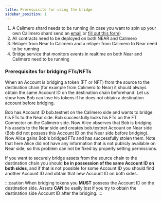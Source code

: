 ```yaml
---
title: Prerequisite for using the bridge
sidebar_position: 1
---
```



1. A Calimero shard needs to be running (in case you want to spin up your own Calimero shard send an [email](mailto:info@calimero.network) or [fill out this form](https://www.calimero.network/contact))
2. All contracts need to be deployed on both NEAR and Calimero
3. Relayer from Near to Calimero and a relayer from Calimero to Near need to be running
4. Bridge service that monitors events in realtime on both Near and Calimero need to be running

### Prerequisites for bridging FTs/NFTs

When an Account is bridging a token (FT or NFT) from the source to the destination chain (for example from Calimero to Near) it should always obtain
the same Account ID on the destination chain beforehand. Let us show how Bob can lose his tokens if he does not obtain a destination account before bridging.

Bob has Account ID bob.testnet on the Calimero side and wants to bridge his FTs to the Near side. Bob successfully locks his FTs on the
FT Connector on the Calimero side. Now Alice observes that Bob is bridging his assets to the Near side and creates bob.testnet Account on
Near side (Bob did not possess this Account ID on the Near side before bridging). Now Alice gains Bob's bridged FTs and has successfully stolen them. Note that here Alice did not have any information that is not publicly available on Near side, so this problem can not be fixed by properly setting permissions.

If you want to securely bridge assets from the source chain to the destination chain you should **be in possession of the same Account ID on both sides**, and
if that is not possible for some Account ID you should find another Account ID and obtain that new Account ID on both sides.

:::caution
When bridging tokens you **MUST** possess the Account ID on the destination side. Assets **CAN** be easily lost if you try to obtain the destination side Account ID after the bridging.
:::
